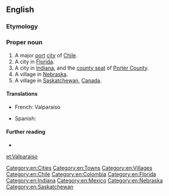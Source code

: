 {{also|Valparaíso}}
==English==

===Etymology===
{{rfe|lang=en}}

===Proper noun===
{{en-proper noun}}

# A major [[port]] [[city]] of [[Chile]].
# A city in [[Florida]].
# A city in [[Indiana]], and the [[county seat]] of [[Porter County]].
# A village in [[Nebraska]].
# A village in [[Saskatchewan]], [[Canada]].

====Translations====
{{trans-top|city}}
* French: Valparaíso
{{trans-mid}}
* Spanish: {{t+|es|Valparaíso}}
{{trans-bottom}}

====Further reading====
* {{projectlink|wikipedia}}

[[Category:en:Cities]]
[[Category:en:Towns]]
[[Category:en:Villages]]
[[Category:en:Chile]]
[[Category:en:Colombia]]
[[Category:en:Florida]]
[[Category:en:Indiana]]
[[Category:en:Mexico]]
[[Category:en:Nebraska]]
[[Category:en:Saskatchewan]]

[[et:Valparaiso]]